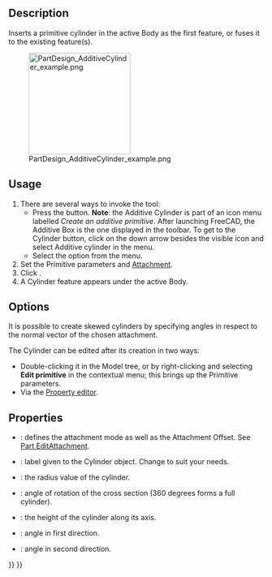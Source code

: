 <languages/>

{{Docnav
|[[PartDesign_AdditiveBox|Additive box]]
|[[PartDesign_AdditiveSphere|Additive sphere]]
|[[PartDesign_Workbench|PartDesign]]
|IconL=PartDesign_AdditiveBox.svg
|IconR=PartDesign_AdditiveSphere.svg
|IconC=Workbench_PartDesign.svg
}}

{{GuiCommand
|Name=PartDesign AdditiveCylinder
|MenuLocation=Part Design → Create an additive primitive → Additive Cylinder
|Workbenches=[[PartDesign_Workbench|PartDesign]]
|Version=0.17
|SeeAlso=[[PartDesign_CompPrimitiveAdditive|PartDesign CompPrimitiveAdditive]], [[PartDesign_SubtractiveCylinder|PartDesign SubtractiveCylinder]]
}}

==Description==

Inserts a primitive cylinder in the active Body as the first feature, or fuses it to the existing feature(s).

[[File:PartDesign_AdditiveCylinder_example.png|200px]]

==Usage==

# There are several ways to invoke the tool:
#* Press the {{Button|[[File:PartDesign_AdditiveCylinder.svg|16px]] [[PartDesign_AdditiveCylinder|Additive Cylinder]]}} button. '''Note''': the Additive Cylinder is part of an icon menu labelled ''Create an additive primitive''. After launching FreeCAD, the Additive Box is the one displayed in the toolbar. To get to the Cylinder button, click on the down arrow besides the visible icon and select Additive cylinder in the menu.
#* Select the {{MenuCommand|Part Design → Create an additive primitive → [[Image:PartDesign_AdditiveCylinder.svg|16px]] Additive Cylinder}} option from the menu.
# Set the Primitive parameters and [[Part_EditAttachment|Attachment]].
# Click {{Button|OK}}.
# A Cylinder feature appears under the active Body.

==Options==

It is possible to create skewed cylinders by specifying angles in respect to the normal vector of the chosen attachment. {{Version|0.20}}

The Cylinder can be edited after its creation in two ways:
* Double-clicking it in the Model tree, or by right-clicking and selecting '''Edit primitive''' in the contextual menu; this brings up the Primitive parameters.
* Via the [[Property_editor|Property editor]].

==Properties==

* {{PropertyData|Attachment}}: defines the attachment mode as well as the Attachment Offset. See [[Part_EditAttachment|Part EditAttachment]].
* {{PropertyData|Label}}: label given to the Cylinder object. Change to suit your needs.
* {{PropertyData|Radius}}: the radius value of the cylinder.
* {{PropertyData|Angle}}: angle of rotation of the cross section (360 degrees forms a full cylinder).
* {{PropertyData|Height}}: the height of the cylinder along its axis.
* {{PropertyData|First Angle}}: angle in first direction. {{Version|0.20}}
* {{PropertyData|Second Angle}}: angle in second direction. {{Version|0.20}}


{{Docnav
|[[PartDesign_AdditiveBox|Additive box]]
|[[PartDesign_AdditiveSphere|Additive sphere]]
|[[PartDesign_Workbench|PartDesign]]
|IconL=PartDesign_AdditiveBox.svg
|IconR=PartDesign_AdditiveSphere.svg
|IconC=Workbench_PartDesign.svg
}}

{{PartDesign_Tools_navi{{#translation:}}}}
{{Userdocnavi{{#translation:}}}}